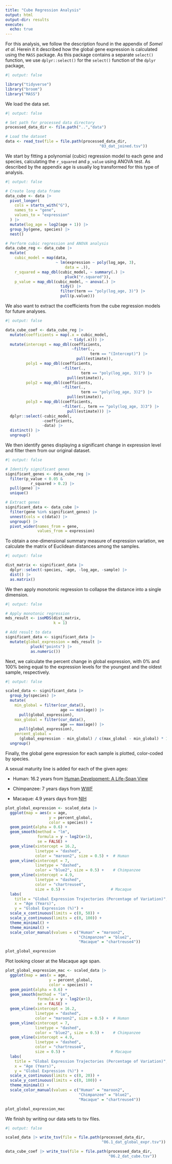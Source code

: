 ```yaml
---
title: "Cube Regression Analysis"
output: html
output-dir: results
execute:
  echo: true
---
```


For this analysis, we follow the description found in the appendix of *Somel et al*. Herein it it described how the global gene expression is calculated using the `MASS` package. As this package contains a separate `select()` function, we use `dplyr::select()` for the `select()` function of the `dplyr` package,

```r
#| output: false

library("tidyverse")
library("broom")
library("MASS")
```

We load the data set.

```r
#| output: false

# Set path for processed data directory
processed_data_dir <- file.path("..","data")

# Load the dataset
data <- read_tsv(file = file.path(processed_data_dir,
                                         "03_dat_joined.tsv"))
```

We start by fitting a polynomial (cubic) regression model to each gene and species, calculating the `r_squared` and `p_value` using ANOVA test. As described by the appendix age is usually log transformed for this type of analysis.

```r
#| output: false

# Create long data frame
data_cube <- data |>
  pivot_longer(
    cols = starts_with("G"),
    names_to = "gene",
    values_to = "expression"
  ) |>
  mutate(log_age = log2(age + 1)) |>
  group_by(gene, species) |>
  nest()

# Perform cubic regression and ANOVA analysis
data_cube_reg <- data_cube |>
  mutate(
    cubic_model = map(data,
                      ~ lm(expression ~ poly(log_age, 3),
                          data = .)),
    r_squared = map_dbl(cubic_model, ~ summary(.) |>
                          pluck("r.squared")),
    p_value = map_dbl(cubic_model, ~ anova(.) |>
                        tidy() |> 
                        filter(term == "poly(log_age, 3)") |> 
                        pull(p.value)))
```

We also want to extract the coefficients from the cube regression models for future analyses.

```r
#| output: false

data_cube_coef <- data_cube_reg |>
  mutate(coefficients = map(.x = cubic_model,
                            ~ tidy(.x))) |>
  mutate(intercept = map_dbl(coefficients,
                             ~filter(.,
                                     term == "(Intercept)") |>
                               pull(estimate)),
         poly1 = map_dbl(coefficients,
                         ~filter(.,
                                 term == "poly(log_age, 3)1") |>
                           pull(estimate)),
         poly2 = map_dbl(coefficients,
                         ~filter(.,
                                 term == "poly(log_age, 3)2") |>
                           pull(estimate)),
         poly3 = map_dbl(coefficients,
                         ~filter(., term == "poly(log_age, 3)3") |>
                           pull(estimate))) |>
  dplyr::select(-cubic_model,
                -coefficients,
                -data) |>
  distinct() |>
  ungroup()

```

We then identify genes displaying a significant change in expression level and filter them from our original dataset.

```r
#| output: false

# Identify significant genes
significant_genes <- data_cube_reg |> 
  filter(p_value < 0.05 &
           r_squared > 0.2) |> 
  pull(gene) |> 
  unique()

# Extract genes
significant_data <- data_cube |> 
  filter(gene %in% significant_genes) |> 
  unnest(cols = c(data)) |>
  ungroup() |>
  pivot_wider(names_from = gene,
              values_from = expression)

```

To obtain a one-dimensional summary measure of expression variation, we calculate the matrix of Euclidean distances among the samples.

```r
#| output: false

dist_matrix <- significant_data |>
  dplyr::select(-species, -age, -log_age, -sample) |>
  dist() |>
  as.matrix()
```

We then apply monotonic regression to collapse the distance into a single dimension.

```r
#| output: false

# Apply monotonic regression
mds_result <- isoMDS(dist_matrix,
                     k = 1)

# Add result to data
significant_data <- significant_data |> 
  mutate(global_expression = mds_result |>
           pluck("points") |>
           as.numeric())
```

Next, we calculate the percent change in global expression, with 0% and 100% being equal to the expression levels for the youngest and the oldest sample, respectively.

```r
#| output: false

scaled_data <- significant_data |> 
  group_by(species) |> 
  mutate(
    min_global = filter(cur_data(),
                        age == min(age)) |>
      pull(global_expression),
    max_global = filter(cur_data(),
                        age == max(age)) |>
      pull(global_expression),
    percent_global =
      (global_expression - min_global) / c(max_global - min_global) * 100) |>
  ungroup()
```

Finally, the global gene expression for each sample is plotted, color-coded by species.

A sexual maturity line is added for each of the given ages:

-   Human: 16.2 years from [Human Development: A Life-Span View](https://books.google.dk/books?id=E-n5E7oyCgoC&pg=PA296&redir_esc=y)

-   Chimpanzee: 7 years days from [WWF](https://wwf.panda.org/discover/knowledge_hub/endangered_species/great_apes/chimpanzees/#:~:text=Although%20chimpanzees%20reach%20sexual%20maturity,until%20they%20are%20over%2060.)

-   Macaque: 4.9 years days from [NIH](https://pmc.ncbi.nlm.nih.gov/articles/PMC10092073/#:~:text=Cynomolgus%20macaque%20sexual%20maturation%20is,for%20CMs%20based%20on%20different)

```r
plot_global_expression <- scaled_data |> 
  ggplot(map = aes(x = age,
                   y = percent_global,
                   color = species)) +
  geom_point(alpha = 0.6) +
  geom_smooth(method = "lm",
              formula = y ~ log2(x+1),
              se = FALSE) +
  geom_vline(xintercept = 16.2,
             linetype = "dashed",
             color = "maroon2", size = 0.5) +  # Human
  geom_vline(xintercept = 7,
             linetype = "dashed",
             color = "blue2", size = 0.5) +    # Chimpanzee
  geom_vline(xintercept = 4.9,
             linetype = "dashed",
             color = "chartreuse4",
             size = 0.5) +                    # Macaque
  labs(
    title = "Global Expression Trajectories (Percentage of Variation)",
    x = "Age (Years)",
    y = "Global Expression (%)") +
  scale_x_continuous(limits = c(0, 50)) +
  scale_y_continuous(limits = c(0, 100)) +
  theme_minimal() +
  theme_minimal() +
  scale_color_manual(values = c("Human" = "maroon2",
                                "Chimpanzee" = "blue2",
                                "Macaque" = "chartreuse4"))

plot_global_expression
```

Plot looking closer at the Macaque age span.

```r
plot_global_expression_mac <- scaled_data |> 
  ggplot(map = aes(x = age,
                   y = percent_global,
                   color = species)) +
  geom_point(alpha = 0.6) +
  geom_smooth(method = "lm",
              formula = y ~ log2(x+1),
              se = FALSE) +
  geom_vline(xintercept = 16.2,
             linetype = "dashed",
             color = "maroon2", size = 0.5) +  # Human
  geom_vline(xintercept = 7,
             linetype = "dashed",
             color = "blue2", size = 0.5) +    # Chimpanzee
  geom_vline(xintercept = 4.9,
             linetype = "dashed",
             color = "chartreuse4",
             size = 0.5) +                    # Macaque
  labs(
    title = "Global Expression Trajectories (Percentage of Variation)",
    x = "Age (Years)",
    y = "Global Expression (%)") +
  scale_x_continuous(limits = c(0, 20)) +
  scale_y_continuous(limits = c(0, 100)) +
  theme_minimal() +
  scale_color_manual(values = c("Human" = "maroon2",
                                "Chimpanzee" = "blue2",
                                "Macaque" = "chartreuse4"))

plot_global_expression_mac
```

We finish by writing our data sets to tsv files.

```r
#| output: false

scaled_data |> write_tsv(file = file.path(processed_data_dir,
                                          "06.1_dat_global_expr.tsv"))

data_cube_coef |> write_tsv(file = file.path(processed_data_dir,
                                             "06.2_dat_cube.tsv"))
```
